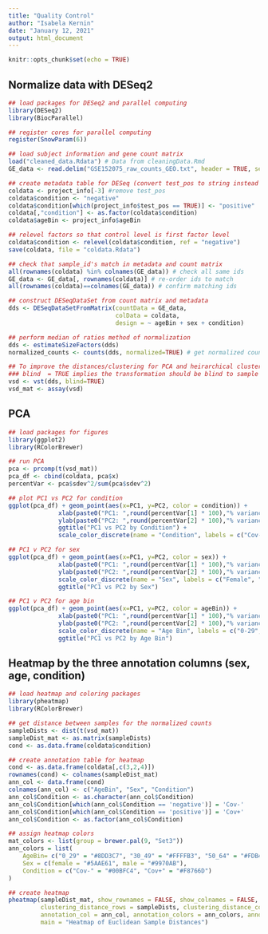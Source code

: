 ```yaml
---
title: "Quality Control"
author: "Isabela Kernin"
date: "January 12, 2021"
output: html_document
---
```


```r
knitr::opts_chunk$set(echo = TRUE)
```

## Normalize data with DESeq2

```r
## load packages for DESeq2 and parallel computing 
library(DESeq2)
library(BiocParallel)

## register cores for parallel computing
register(SnowParam(6)) 

## load subject information and gene count matrix
load("cleaned_data.Rdata") # Data from cleaningData.Rmd
GE_data <- read.delim("GSE152075_raw_counts_GEO.txt", header = TRUE, sep = " ")

## create metadata table for DESeq (convert test_pos to string instead of bool)
coldata <- project_info[-3] #remove test_pos
coldata$condition <- "negative"
coldata$condition[which(project_info$test_pos == TRUE)] <- "positive"
coldata[,"condition"] <- as.factor(coldata$condition)
coldata$ageBin <- project_info$ageBin

## relevel factors so that control level is first factor level
coldata$condition <- relevel(coldata$condition, ref = "negative")
save(coldata, file = "coldata.Rdata")

## check that sample_id's match in metadata and count matrix
all(rownames(coldata) %in% colnames(GE_data)) # check all same ids
GE_data <- GE_data[, rownames(coldata)] # re-order ids to match
all(rownames(coldata)==colnames(GE_data)) # confirm matching ids

## construct DESeqDataSet from count matrix and metadata
dds <- DESeqDataSetFromMatrix(countData = GE_data, 
                              colData = coldata,
                              design = ~ ageBin + sex + condition)

## perform median of ratios method of normalization
dds <- estimateSizeFactors(dds)
normalized_counts <- counts(dds, normalized=TRUE) # get normalized count data

## To improve the distances/clustering for PCA and heirarchical clustering, moderate the variance across the mean by applying the rlog transformation to the normalized counts.
### blind  = TRUE implies the transformation should be blind to sample information specified by the design formula
vsd <- vst(dds, blind=TRUE)
vsd_mat <- assay(vsd)
```

## PCA 

```r
## load packages for figures
library(ggplot2)
library(RColorBrewer)

## run PCA
pca <- prcomp(t(vsd_mat)) 
pca_df <- cbind(coldata, pca$x) 
percentVar <- pca$sdev^2/sum(pca$sdev^2) 

## plot PC1 vs PC2 for condition
ggplot(pca_df) + geom_point(aes(x=PC1, y=PC2, color = condition)) + 
              xlab(paste0("PC1: ",round(percentVar[1] * 100),"% variance")) +
              ylab(paste0("PC2: ",round(percentVar[2] * 100),"% variance")) + 
              ggtitle("PC1 vs PC2 by Condition") + 
              scale_color_discrete(name = "Condition", labels = c("Cov-", "Cov+"))

## PC1 v PC2 for sex
ggplot(pca_df) + geom_point(aes(x=PC1, y=PC2, color = sex)) +
              xlab(paste0("PC1: ",round(percentVar[1] * 100),"% variance")) + 
              ylab(paste0("PC2: ",round(percentVar[2] * 100),"% variance")) + 
              scale_color_discrete(name = "Sex", labels = c("Female", "Male"), type= brewer.pal(9, "PRGn")[c(8,2)]) + 
              ggtitle("PC1 vs PC2 by Sex")

## PC1 v PC2 for age bin
ggplot(pca_df) + geom_point(aes(x=PC1, y=PC2, color = ageBin)) + 
              xlab(paste0("PC1: ",round(percentVar[1] * 100),"% variance")) + 
              ylab(paste0("PC2: ",round(percentVar[2] * 100),"% variance")) + 
              scale_color_discrete(name = "Age Bin", labels = c("0-29", "30-49","50-64", "65-100")) + 
              ggtitle("PC1 vs PC2 by Age Bin")
```

## Heatmap by the three annotation columns (sex, age, condition)

```r
## load heatmap and coloring packages
library(pheatmap)
library(RColorBrewer)

## get distance between samples for the normalized counts
sampleDists <- dist(t(vsd_mat))
sampleDist_mat <- as.matrix(sampleDists)
cond <- as.data.frame(coldata$condition) 

## create annotation table for heatmap
cond <- as.data.frame(coldata[,c(3,2,4)]) 
rownames(cond) <- colnames(sampleDist_mat)
ann_col <- data.frame(cond)
colnames(ann_col) <- c("AgeBin", "Sex", "Condition")
ann_col$Condition <- as.character(ann_col$Condition)
ann_col$Condition[which(ann_col$Condition == 'negative')] = 'Cov-'
ann_col$Condition[which(ann_col$Condition == 'positive')] = 'Cov+'
ann_col$Condition <- as.factor(ann_col$Condition)

## assign heatmap colors
mat_colors <- list(group = brewer.pal(9, "Set3"))
ann_colors = list(
    AgeBin= c("0_29" = "#8DD3C7", "30_49" = "#FFFFB3", "50_64" = "#FDB462", "65_100" = "#BEBADA"),
    Sex = c(female = "#5AAE61", male = "#9970AB"),
    Condition = c("Cov-" = "#00BFC4", "Cov+" = "#F8766D")
)

## create heatmap
pheatmap(sampleDist_mat, show_rownames = FALSE, show_colnames = FALSE, 
         clustering_distance_rows = sampleDists, clustering_distance_cols = sampleDists, 
         annotation_col = ann_col, annotation_colors = ann_colors, annotation_names_col = F, 
         main = "Heatmap of Euclidean Sample Distances")
```

